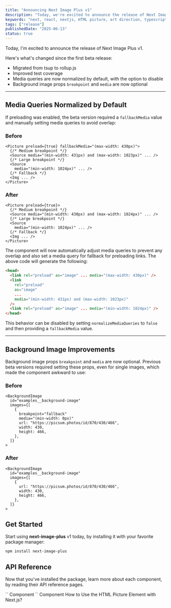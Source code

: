 ```yaml
---
title: "Announcing Next Image Plus v1"
description: "Today, we're excited to announce the release of Next Image Plus v1.0.0"
keywords: "next, react, nextjs, HTML picture, art direction, typescript"
tags: ["release"]
publishedDate: "2025-06-13"
status: true
---
```


Today, I'm excited to announce the release of Next Image Plus v1.

Here's what's changed since the first beta release:

- Migrated from <Link href="https://www.npmjs.com/package/tsup">tsup</Link> to <Link href="https://rollupjs.org/">rollup.js</Link>
- Improved test coverage
- Media queries are now normalized by default, with the option to disable
- Background image props `breakpoint` and `media` are now optional

---

## Media Queries Normalized by Default

If preloading was enabled, the beta version required a `fallbackMedia` value and manually setting media queries to avoid overlap:

### Before

```tsx
<Picture preload={true} fallbackMedia="(max-width: 430px)">
  {/* Medium breakpoint */}
  <Source media="(min-width: 431px) and (max-width: 1023px)" ... />
  {/* Large breakpoint */}
  <Source
    media="(min-width: 1024px)" ... />
  {/* Fallback */}
  <Img ... />
</Picture>
```

### After

```tsx
<Picture preload={true}>
  {/* Medium breakpoint */}
  <Source media="(min-width: 430px) and (max-width: 1024px)" ... />
  {/* Large breakpoint */}
  <Source
    media="(min-width: 1024px)" ... />
  {/* Fallback */}
  <Img ... />
</Picture>
```

The component will now automatically adjust media queries to prevent any overlap and also set a media query for fallback for preloading links. The above code will
generate the following:

```html
<head>
  <link rel="preload" as="image" ... media="(max-width: 430px)" />
  <link
    rel="preload"
    as="image"
    ...
    media="(min-width: 431px) and (max-width: 1023px)"
  />
  <link rel="preload" as="image" ... media="(min-width: 1024px)" />
</head>
```

This behavior can be disabled by setting `normalizeMediaQueries` to `false` and then providing a `fallbackMedia` value.

---

## Background Image Improvements

Background image props `breakpoint` and `media` are now optional. Previous beta versions required setting these props, even for single images, which made the component awkward to use:

### Before

```tsx
<BackgroundImage
  id="examples__background-image"
  images={[
    {
      breakpoint="fallback"
      media="(min-width: 0px)"
      url: "https://picsum.photos/id/870/430/466",
      width: 430,
      height: 466,
    },
  ]}
>
```

### After

```tsx
<BackgroundImage
  id="examples__background-image"
  images={[
    {
      url: "https://picsum.photos/id/870/430/466",
      width: 430,
      height: 466,
    },
  ]}
>
```

## Get Started

Start using **next-image-plus** v1 today, by installing it with your favorite package manager:

```shell
npm install next-image-plus
```

## API Reference

Now that you've installed the package, learn more about each component, by reading their API reference pages.

<SimpleGrid>
  <FeaturedLink href="/docs/picture" size="md">
    `<Picture />` Component
  </FeaturedLink>
  <FeaturedLink href="/docs/background-image" size="md">
    `<BackgroundImage />` Component
  </FeaturedLink>
</SimpleGrid>

<PageNav>
  <PageNavItem
    href="/blog/how-to-use-the-html-picture-element-with-next-js"
    direction="next"
  >
    How to Use the HTML Picture Element with Next.js?
  </PageNavItem>
</PageNav>
